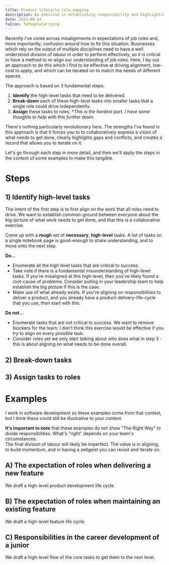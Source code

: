 ```yaml
---
title: Product lifecycle role-mapping
description: An exercise in establishing responsibility and highlighting gaps
date: 2023-09-14
faIcon: faPeopleCarrying
---
```


Recently I've come across misalignments in expectations of job roles and, more importantly, confusion around how to fix this situation.
Businesses which rely on the output of multiple disciplines need to have a well understood division of labour in order to perform effectively, so it is critical to have a method to re-align our understanding of job roles.
Here, I lay out an approach to do this which I find to be effective at driving alignment, low-cost to apply, and which can be iterated on to match the needs of different spaces.

The approach is based on 3 fundamental steps:

1. **Identify** the high-level tasks that need to be delivered.
1. **Break-down** each of these high-level tasks into smaller tasks that a single role could drive independently.
1. **Assign** these tasks to roles. \*_This is the hardest part. I have some thoughts to help with this further down._

There's nothing particularly revolutionary here.
The strengths I've found in this approach is that it forces you to to collaboratively express a vision of what needs to get done, clearly highlights gaps and conflicts, and creates a record that allows you to iterate on it.

Let's go through each step in more detail, and then we'll apply the steps in the context of some examples to make this tangible.

# Steps

## 1) Identify high-level tasks

The intent of the first step is to first align on the work that all roles need to drive.
We want to establish common-ground between everyone about the big-picture of what work needs to get done, and that this is a collaborative exercise.

Come up with a **rough** set of **necessary**, **high-level** tasks. A list of tasks on a single notebook page is good-enough to share understanding, and to move onto the next step.

**Do...**

- Enumerate all the high level tasks that are critical to success.
- Take note if there is a fundamental misunderstanding of high-level tasks. If you're misaligned at this high-level, then you've likely found a root-cause of problems. Consider pulling in your leadership team to help establish the big picture if this is the case.
- Make use of what already exists. If you're aligning on responsibilities to deliver a product, and you already have a product-delivery-life-cycle that you use, then start with this.

**Do not...**

- Enumerate tasks that are not critical to success. We want to remove blockers for the team; I don't think this exercise would be effective if you try to align on every possible task.
- Consider roles yet we only start talking about who does what in step 3 - this is about aligning on what needs to be done overall.

## 2) Break-down tasks

## 3) Assign tasks to roles

# Examples

I work in software development so these examples come from that context, but I think these could still be illustrative to your context.

**It's important to note** that these examples do not show "The Right Way" to divide responsibilities. What's "right" depends on your team's circumstances.  
The final division of labour will likely be imperfect. The value is in aligning, to build momentum, and in having a zeitgeist you can revisit and iterate on.

## A) The expectation of roles when delivering a new feature

We draft a high-level product development life cycle.

## B) The expectation of roles when maintaining an existing feature

We draft a high-level feature life cycle.

## C) Responsibilities in the career development of a junior

We draft a high-level flow of the core tasks to get them to the next level.
